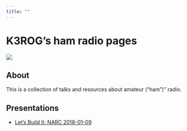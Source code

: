 ```yaml
---
title: ""
---
```


# K3ROG's ham radio pages

<img src="http://icomamerica.com/en/products/7300/ProductHeader.jpg">

## About

This is a collection of talks and resources about amateur ("ham")" radio.

## Presentations

- [Let's Build It: NARC 2018-01-09](talks/build-it.html)